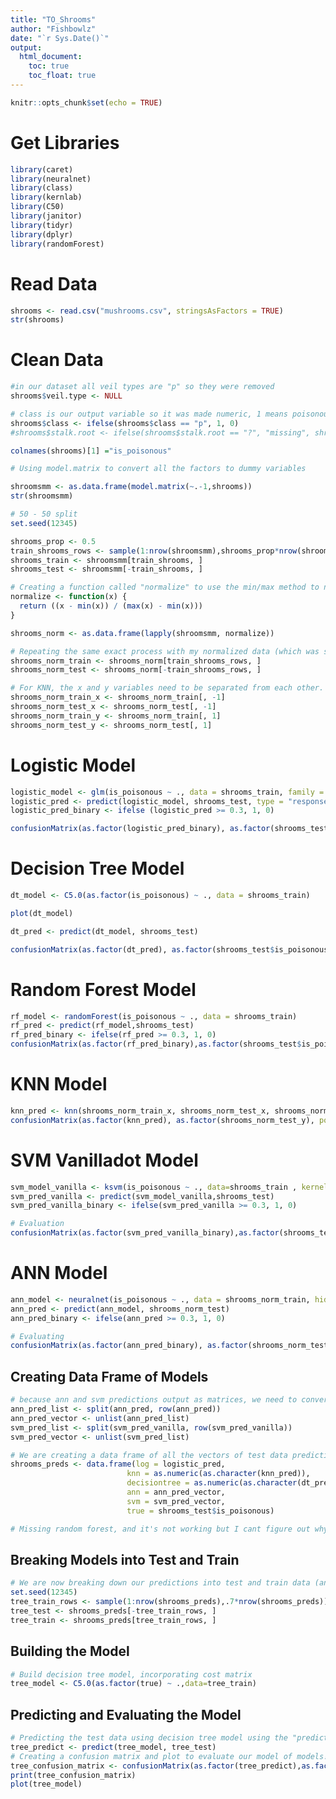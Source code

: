 ```yaml
---
title: "TO_Shrooms"
author: "Fishbowlz"
date: "`r Sys.Date()`"
output: 
  html_document:
    toc: true
    toc_float: true
---
```


```r
knitr::opts_chunk$set(echo = TRUE)
```

# Get Libraries
```r
library(caret)
library(neuralnet)
library(class)
library(kernlab)
library(C50)
library(janitor)
library(tidyr)
library(dplyr)
library(randomForest)
```

# Read Data
```r
shrooms <- read.csv("mushrooms.csv", stringsAsFactors = TRUE)
str(shrooms)
```

# Clean Data
```r
#in our dataset all veil types are "p" so they were removed
shrooms$veil.type <- NULL

# class is our output variable so it was made numeric, 1 means poisonous, 0  means edible
shrooms$class <- ifelse(shrooms$class == "p", 1, 0)
#shrooms$stalk.root <- ifelse(shrooms$stalk.root == "?", "missing", shrooms$stalk.root)

colnames(shrooms)[1] ="is_poisonous"

```

```r
# Using model.matrix to convert all the factors to dummy variables

shroomsmm <- as.data.frame(model.matrix(~.-1,shrooms))
str(shroomsmm)
```

```r
# 50 - 50 split
set.seed(12345)

shrooms_prop <- 0.5
train_shrooms_rows <- sample(1:nrow(shroomsmm),shrooms_prop*nrow(shroomsmm))
shrooms_train <- shroomsmm[train_shrooms, ]
shrooms_test <- shroomsmm[-train_shrooms, ]

# Creating a function called "normalize" to use the min/max method to normalize the data. Thsi is because a consistent scale is required for ANN and KNN models.
normalize <- function(x) {
  return ((x - min(x)) / (max(x) - min(x)))
}

shrooms_norm <- as.data.frame(lapply(shroomsmm, normalize))

# Repeating the same exact process with my normalized data (which was stored in hotel_norm) for ANN and KNN.
shrooms_norm_train <- shrooms_norm[train_shrooms_rows, ]
shrooms_norm_test <- shrooms_norm[-train_shrooms_rows, ]

# For KNN, the x and y variables need to be separated from each other. Our y-variable, "is_canceled", is the 2nd column in the dataset, so I am filtering the columns in our train and test data by the that value.
shrooms_norm_train_x <- shrooms_norm_train[, -1]
shrooms_norm_test_x <- shrooms_norm_test[, -1]
shrooms_norm_train_y <- shrooms_norm_train[, 1]
shrooms_norm_test_y <- shrooms_norm_test[, 1]

```

# Logistic Model
```r
logistic_model <- glm(is_poisonous ~ ., data = shrooms_train, family = "binomial")
logistic_pred <- predict(logistic_model, shrooms_test, type = "response")
logistic_pred_binary <- ifelse (logistic_pred >= 0.3, 1, 0)

confusionMatrix(as.factor(logistic_pred_binary), as.factor(shrooms_test$is_poisonous), positive = "1")
```


# Decision Tree Model

```r
dt_model <- C5.0(as.factor(is_poisonous) ~ ., data = shrooms_train)

plot(dt_model)

dt_pred <- predict(dt_model, shrooms_test)

confusionMatrix(as.factor(dt_pred), as.factor(shrooms_test$is_poisonous), positive = "1")
```

# Random Forest Model

```r
rf_model <- randomForest(is_poisonous ~ ., data = shrooms_train)
rf_pred <- predict(rf_model,shrooms_test)
rf_pred_binary <- ifelse(rf_pred >= 0.3, 1, 0)
confusionMatrix(as.factor(rf_pred_binary),as.factor(shrooms_test$is_poisonous),positive="1")
```

# KNN Model

```r
knn_pred <- knn(shrooms_norm_train_x, shrooms_norm_test_x, shrooms_norm_train_y, k =20)
confusionMatrix(as.factor(knn_pred), as.factor(shrooms_norm_test_y), positive = as.character(1))
```


# SVM Vanilladot Model

```r

svm_model_vanilla <- ksvm(is_poisonous ~ ., data=shrooms_train , kernel = "vanilladot")
svm_pred_vanilla <- predict(svm_model_vanilla,shrooms_test)
svm_pred_vanilla_binary <- ifelse(svm_pred_vanilla >= 0.3, 1, 0)

# Evaluation
confusionMatrix(as.factor(svm_pred_vanilla_binary),as.factor(shrooms_test$is_poisonous))
```

# ANN Model

```r

ann_model <- neuralnet(is_poisonous ~ ., data = shrooms_norm_train, hidden=c(2,2))
ann_pred <- predict(ann_model, shrooms_norm_test)
ann_pred_binary <- ifelse(ann_pred >= 0.3, 1, 0)

# Evaluating
confusionMatrix(as.factor(ann_pred_binary), as.factor(shrooms_norm_test$is_poisonous), positive = as.character(1))

```
## Creating Data Frame of Models

```r
# because ann and svm predictions output as matrices, we need to convert them into a vector, which we do below
ann_pred_list <- split(ann_pred, row(ann_pred))
ann_pred_vector <- unlist(ann_pred_list)
svm_pred_list <- split(svm_pred_vanilla, row(svm_pred_vanilla))
svm_pred_vector <- unlist(svm_pred_list)

# We are creating a data frame of all the vectors of test data predictions we have done for all 5 different models.
shrooms_preds <- data.frame(log = logistic_pred, 
                          knn = as.numeric(as.character(knn_pred)), 
                          decisiontree = as.numeric(as.character(dt_pred)), 
                          ann = ann_pred_vector, 
                          svm = svm_pred_vector, 
                          true = shrooms_test$is_poisonous)

# Missing random forest, and it's not working but I cant figure out why :) UPDATE: fixed now with some bandaids


```

## Breaking Models into Test and Train 

```r
# We are now breaking down our predictions into test and train data (another layer). That way we have something to train our decision tree model of models on. I'm using the same process to split the data as I did earlier.
set.seed(12345)
tree_train_rows <- sample(1:nrow(shrooms_preds),.7*nrow(shrooms_preds))
tree_test <- shrooms_preds[-tree_train_rows, ]
tree_train <- shrooms_preds[tree_train_rows, ]
```
## Building the Model

```r
# Build decision tree model, incorporating cost matrix
tree_model <- C5.0(as.factor(true) ~ .,data=tree_train)
```

## Predicting and Evaluating the Model

```r
# Predicting the test data using decision tree model using the "predict" command
tree_predict <- predict(tree_model, tree_test)
# Creating a confusion matrix and plot to evaluate our model of models! I'm storing the confusion matrix in the variable "tree_confusion_matrix" so I can pull out the false positive/false negative values later on.
tree_confusion_matrix <- confusionMatrix(as.factor(tree_predict),as.factor(tree_test$true), positive="1")
print(tree_confusion_matrix)
plot(tree_model)

```

